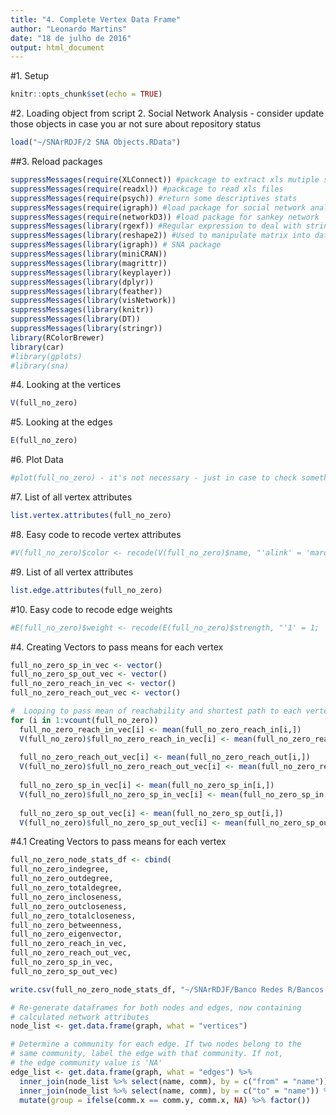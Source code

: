 ```yaml
---
title: "4. Complete Vertex Data Frame"
author: "Leonardo Martins"
date: "18 de julho de 2016"
output: html_document
---
```

#1. Setup
```r
knitr::opts_chunk$set(echo = TRUE)
```

#2. Loading object from script 2. Social Network Analysis - consider update those objects in case you ar not sure about repository status 
```r
load("~/SNArRDJF/2 SNA Objects.RData") 
```

##3. Reload packages
```r
suppressMessages(require(XLConnect)) #packcage to extract xls mutiple sheets
suppressMessages(require(readxl)) #packcage to read xls files
suppressMessages(require(psych)) #return some descriptives stats
suppressMessages(require(igraph)) #load package for social network analysis
suppressMessages(require(networkD3)) #load package for sankey network
suppressMessages(library(rgexf)) #Regular expression to deal with strings
suppressMessages(library(reshape2)) #Used to manipulate matrix into dataframe with diferent shapes
suppressMessages(library(igraph)) # SNA package 
suppressMessages(library(miniCRAN))
suppressMessages(library(magrittr))
suppressMessages(library(keyplayer))
suppressMessages(library(dplyr))
suppressMessages(library(feather))
suppressMessages(library(visNetwork))
suppressMessages(library(knitr))
suppressMessages(library(DT))
suppressMessages(library(stringr))
library(RColorBrewer)
library(car)
#library(gplots)
#library(sna)
```

#4. Looking at the vertices
```r
V(full_no_zero)
```

#5. Looking at the edges
```r
E(full_no_zero)
```

#6. Plot Data
```r
#plot(full_no_zero) - it's not necessary - just in case to check something weird
```

#7. List of all vertex attributes
```r
list.vertex.attributes(full_no_zero)
```

#8. Easy code to recode vertex attributes
```r
#V(full_no_zero)$color <- recode(V(full_no_zero)$name, "'alink' = 'maroon'; else= 'yellow'")
```

#9. List of all vertex attributes
```r
list.edge.attributes(full_no_zero)
```

#10. Easy code to recode edge weights
```r
#E(full_no_zero)$weight <- recode(E(full_no_zero)$strength, "'1' = 1; '2' = 3; '3' = 7; else = 1")
```


#4. Creating Vectors to pass means for each vertex
```r
full_no_zero_sp_in_vec <- vector()
full_no_zero_sp_out_vec <- vector()
full_no_zero_reach_in_vec <- vector()
full_no_zero_reach_out_vec <- vector()

#  Looping to pass mean of reachability and shortest path to each vertex
for (i in 1:vcount(full_no_zero))
  full_no_zero_reach_in_vec[i] <- mean(full_no_zero_reach_in[i,])
  V(full_no_zero)$full_no_zero_reach_in_vec[i] <- mean(full_no_zero_reach_in[i,]) #adding to igraph object
  
  full_no_zero_reach_out_vec[i] <- mean(full_no_zero_reach_out[i,])
  V(full_no_zero)$full_no_zero_reach_out_vec[i] <- mean(full_no_zero_reach_out[i,]) #adding to igraph object
  
  full_no_zero_sp_in_vec[i] <- mean(full_no_zero_sp_in[i,])
  V(full_no_zero)$full_no_zero_sp_in_vec[i] <- mean(full_no_zero_sp_in[i,]) #adding to igraph object
  
  full_no_zero_sp_out_vec[i] <- mean(full_no_zero_sp_out[i,])
  V(full_no_zero)$full_no_zero_sp_out_vec[i] <- mean(full_no_zero_sp_out[i,]) #adding to igraph object

```

#4.1 Creating Vectors to pass means for each vertex
```r
full_no_zero_node_stats_df <- cbind(
full_no_zero_indegree,
full_no_zero_outdegree,
full_no_zero_totaldegree,
full_no_zero_incloseness,
full_no_zero_outcloseness,
full_no_zero_totalcloseness,
full_no_zero_betweenness,
full_no_zero_eigenvector,
full_no_zero_reach_in_vec, 
full_no_zero_reach_out_vec, 
full_no_zero_sp_in_vec, 
full_no_zero_sp_out_vec)

write.csv(full_no_zero_node_stats_df, "~/SNArRDJF/Banco Redes R/Bancos CSV/full_no_zero_node_stats_df.csv")
```


```r
# Re-generate dataframes for both nodes and edges, now containing
# calculated network attributes
node_list <- get.data.frame(graph, what = "vertices")

# Determine a community for each edge. If two nodes belong to the
# same community, label the edge with that community. If not,
# the edge community value is 'NA'
edge_list <- get.data.frame(graph, what = "edges") %>%
  inner_join(node_list %>% select(name, comm), by = c("from" = "name")) %>%
  inner_join(node_list %>% select(name, comm), by = c("to" = "name")) %>%
  mutate(group = ifelse(comm.x == comm.y, comm.x, NA) %>% factor())
```


